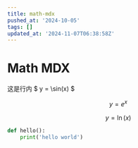 ```yaml
---
title: math-mdx
pushed_at: '2024-10-05'
tags: []
updated_at: '2024-11-07T06:38:58Z'
---
```


# Math MDX

这是行内 $ y = \sin(x) $

$$
y = e^x
$$
```math
y = \ln(x)
```
```py
def hello():
    print('hello world')
```

